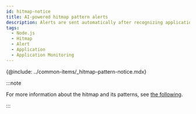 ```yaml
---
id: hitmap-notice
title: AI-powered hitmap pattern alerts
description: Alerts are sent automatically after recognizing application execution distribution patterns through machine learning.
tags:
  - Node.js
  - Hitmap
  - Alert
  - Application
  - Application Monitoring
---
```


{@include: ../common-items/_hitmap-pattern-notice.mdx} 

:::note

For more information about the hitmap and its patterns, see [the following](trs-view).

:::
